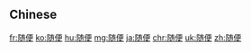 {{also|隨便}}
==Chinese==
{{zh-see|隨便}}

[[fr:随便]]
[[ko:随便]]
[[hu:随便]]
[[mg:随便]]
[[ja:随便]]
[[chr:随便]]
[[uk:随便]]
[[zh:随便]]